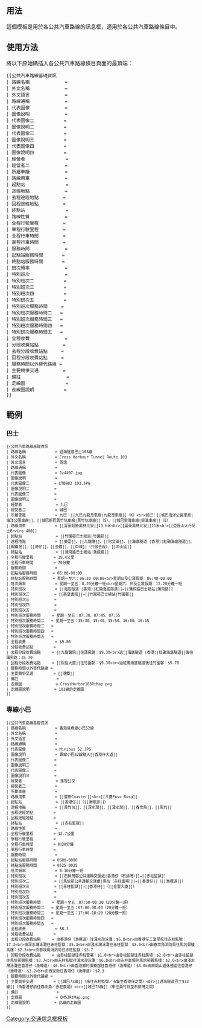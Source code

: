 <includeonly><!-- 在這裡加入模板的保護標識 --></includeonly><noinclude>{{template doc page viewed directly}}</noinclude>
<!-- 在本行下編輯模板說明 -->

== 用法 ==
{{esoteric}}
這個模板是用於各公共汽車路線的訊息框，適用於各公共汽車路線條目中。

==使用方法==
將以下原始碼插入各公共汽車路線條目頁面的最頂端：
<pre>{{公共汽車路線基礎資訊
| 路線名稱             =
| 外文名稱             =
| 外文語言             =
| 路線通稱             =
| 代表圖像             =
| 圖像說明             =
| 代表圖像二           =
| 圖像說明二           =
| 代表圖像三           =
| 圖像說明三           = 
| 代表圖像四           =
| 圖像說明四           =
| 經營者               =
| 經營者二             =
| 所屬車廠             =
| 路線用車             =
| 起點站               =
| 途經地點             =
| 去程途經地點         =
| 回程途經地點         =
| 終點站               =
| 路線性質             =
| 全程行駛里程         =
| 單程行駛里程         =
| 全程行車時間         =
| 單程行車時間         =
| 服務時間             =
| 起點站服務時間       =
| 終點站服務時間       =
| 班次頻率             =
| 特別班次             =
| 特別班次二           =
| 特別班次三           =
| 特別班次四           =
| 特別班次五           =
| 特別班次服務時間     =
| 特別班次服務時間二   =
| 特別班次服務時間三   =
| 特別班次服務時間四   =
| 特別班次服務時間五   =
| 全程收費             =
| 分段收費站點         =
| 去程分段收費站點     =
| 回程分段收費站點     =
| 服務時間以外替代路線 =
| 主要競爭交通         =
| 備註                 =
| 走線圖               =
| 走線圖說明           =
}}</pre>

==範例==
===巴士===
{{公共汽車路線基礎資訊
| 路線名稱             = 過海隧道巴士103線
| 外文名稱             = Cross Harbour Tunnel Route 103
| 外文語言             = 英語
| 路線通稱             =
| 代表圖像             = Jz4497.jpg
| 圖像說明             =
| 代表圖像二           = CTB982 103.JPG
| 圖像說明二           =
| 代表圖像三           =
| 圖像說明三           =
| 經營者               = 九巴
| 經營者二             = 城巴
| 所屬車廠             = 九巴：[[九巴九龍灣車廠|九龍灣車廠]]（K）<br>城巴︰[[城巴海洋公園車廠|海洋公園車廠]]、[[城巴新巴黃竹坑車廠|黃竹坑車廠]]（S）、[[城巴柴灣車廠|柴灣車廠]]（E）
| 路線用車             = [[富豪超級奧林比安]]10.6米<br>[[富豪奧林比安]]11米<br>[[亞歷山大丹尼士Enviro 400]]
| 起點站               = [[竹園邨巴士總站|竹園邨]]
| 途經地點             = [[樂富]]、[[九龍塘]]、[[何文田]]、[[海底隧道 (香港)|紅磡海底隧道]]、[[銅鑼灣]]、[[灣仔]]、[[金鐘]]、[[中環]]（只限去程）、[[半山區]]
| 終點站               = [[蒲飛路巴士總站|蒲飛路]]
| 全程行駛里程         = 19.4公里
| 全程行車時間         = 70分鐘
| 服務時間             =
| 起點站服務時間       = 06:00-00:00
| 終點站服務時間       = 星期一至六：06:30-00:00<br>星期日及公眾假期：06:40-00:00
| 班次頻率             = 星期一至五：8-20分鐘一班<br>星期六、日及公眾假期：12-20分鐘一班
| 特別班次             = [[海底隧道 (香港)|紅磡海底隧道]]→[[蒲飛路巴士總站|蒲飛路]]
| 特別班次二           = [[英皇書院]]→[[竹園邨巴士總站|竹園邨]]
| 特別班次三           =
| 特別班次四           =
| 特別班次五           =
| 特別班次服務時間     = 星期一至五：07:30、07:45、07:55
| 特別班次服務時間二   = 星期一至五：15:30、15:40、15:50、16:00、16:15
| 特別班次服務時間三   =
| 特別班次服務時間四   =
| 特別班次服務時間五   =
| 全程收費             = $9.80
| 分段收費站點         =
| 去程分段收費站點     = [[九龍醫院]]往蒲飛路：$9.30<br>過[[海底隧道 (香港)|紅磡海底隧道]]後往蒲飛路：$5.70
| 回程分段收費站點     = [[熙信大廈]]往竹園邨：$9.30<br>過紅磡海底隧道後往竹園邨：$5.70
| 服務時間以外替代路線 =
| 主要競爭交通         = [[港鐵]]
| 備註                 =
| 走線圖               = CrossHarbor103RtMap.png
| 走線圖說明           = 103線的走線圖
}}

<small><pre>{{公共汽車路線基礎資訊
| 路線名稱             = 過海隧道巴士103線
| 外文名稱             = Cross Harbour Tunnel Route 103
| 外文語言             = 英語
| 路線通稱             =
| 代表圖像             = Jz4497.jpg
| 圖像說明             =
| 代表圖像二           = CTB982 103.JPG
| 圖像說明二           =
| 代表圖像三           =
| 圖像說明三           =
| 經營者               = 九巴
| 經營者二             = 城巴
| 所屬車廠             = 九巴：[[九巴九龍灣車廠|九龍灣車廠]]（K）<br>城巴︰[[城巴海洋公園車廠|海洋公園車廠]]、[[城巴新巴黃竹坑車廠|黃竹坑車廠]]（S）、[[城巴柴灣車廠|柴灣車廠]]（E）
| 路線用車             = [[富豪超級奧林比安]]10.6米<br>[[富豪奧林比安]]11米<br>[[亞歷山大丹尼士Enviro 400]]
| 起點站               = [[竹園邨巴士總站|竹園邨]]
| 途經地點             = [[樂富]]、[[九龍塘]]、[[何文田]]、[[海底隧道 (香港)|紅磡海底隧道]]、[[銅鑼灣]]、[[灣仔]]、[[金鐘]]、[[中環]]（只限去程）、[[半山區]]
| 終點站               = [[蒲飛路巴士總站|蒲飛路]]
| 全程行駛里程         = 19.4公里
| 全程行車時間         = 70分鐘
| 服務時間             =
| 起點站服務時間       = 06:00-00:00
| 終點站服務時間       = 星期一至六：06:30-00:00<br>星期日及公眾假期：06:40-00:00
| 班次頻率             = 星期一至五：8-20分鐘一班<br>星期六、日及公眾假期：12-20分鐘一班
| 特別班次             = [[海底隧道 (香港)|紅磡海底隧道]]→[[蒲飛路巴士總站|蒲飛路]]
| 特別班次二           = [[英皇書院]]→[[竹園邨巴士總站|竹園邨]]
| 特別班次三           =
| 特別班次四           =
| 特別班次五           =
| 特別班次服務時間     = 星期一至五：07:30、07:45、07:55
| 特別班次服務時間二   = 星期一至五：15:30、15:40、15:50、16:00、16:15
| 特別班次服務時間三   =
| 特別班次服務時間四   =
| 特別班次服務時間五   =
| 全程收費             = $9.80
| 分段收費站點         =
| 去程分段收費站點     = [[九龍醫院]]往蒲飛路：$9.30<br>過[[海底隧道 (香港)|紅磡海底隧道]]後往蒲飛路：$5.70
| 回程分段收費站點     = [[熙信大廈]]往竹園邨：$9.30<br>過紅磡海底隧道後往竹園邨：$5.70
| 服務時間以外替代路線 =
| 主要競爭交通         = [[港鐵]]
| 備註                 =
| 走線圖               = CrossHarbor103RtMap.png
| 走線圖說明           = 103線的走線圖
}}</pre></small>

===專線小巴===
{{公共汽車路線基礎資訊
| 路線名稱             = 香港島專線小巴52線
| 外文名稱             =
| 外文語言             =
| 路線通稱             =
| 代表圖像             = Minibus 52.JPG
| 圖像說明             = 專線小巴52線駛入[[香港仔大道]]
| 代表圖像二           =
| 圖像說明二           =
| 代表圖像三           =
| 圖像說明三           =
| 經營者               = 進智公交
| 經營者二             =
| 所屬車廠             =
| 路線用車             = [[豐田Coaster]]<br>[[三菱Fuso Rosa]]
| 起點站               = [[香港仔]]（[[漁暉道]]）
| 途經地點             = [[黃竹坑]]、[[深水灣]]、[[淺水灣]]、[[舂坎角]]、[[馬坑]]
| 去程途經地點         =
| 回程途經地點         =
| 終點站               = [[赤柱監獄]]
| 路線性質             =
| 全程行駛里程         = 12.7公里
| 單程行駛里程         =
| 全程行車時間         = 約30分鐘
| 單程行車時間         =
| 服務時間             =
| 起點站服務時間       = 0500-0000
| 終點站服務時間       = 0525-0025
| 班次頻率             = 4-10分鐘一班
| 特別班次             = [[石排灣邨公共運輸交匯處|香港仔（石排灣）]]→[[赤柱監獄]]
| 特別班次二           = [[馬坑邨公共運輸交匯處|馬坑（赤柱廣場）]]→[[香港仔]]（[[漁暉道]]）
| 特別班次三           = [[赤柱監獄]]→[[香港仔]]（[[金豐大廈]]）
| 特別班次四           =
| 特別班次五           =
| 特別班次服務時間     = 星期一至五：07:00-08:30（20分鐘一班）
| 特別班次服務時間二   = 星期一至五：07:00-08:40（20分鐘一班）
| 特別班次服務時間三   = 星期一至五：17:00-18:20（20分鐘一班）
| 特別班次服務時間四   =
| 特別班次服務時間五   =
| 全程收費             = $8.3
| 分段收費站點         =
| 去程分段收費站點     = 由香港仔（漁暉道）往淺水灣泳灘：$6.8<br>由香港仔工業學校往赤柱監獄：$7.3<br>由深水灣泳灘往赤柱監獄：$5.3<br>由淺水灣泳灘往赤柱監獄：$5.0<br>由舂坎角消防局往馬坑邨駿馬樓：$2.3<br>由舂坎角消防局往赤柱監獄：$3.7
| 回程分段收費站點     = 由赤柱監獄往赤柱警署：$1.0<br>由赤柱監獄往赤柱廣場：$2.0<br>由赤柱監獄往馬坑邨觀馬樓：$3.7<br>由赤柱監獄往淺水灣泳灘：$6.8<br>由赤柱廣場往馬坑邨觀馬樓：$2.0<br>由淺水灣泳灘往香港仔（漁暉道）：$6.8<br>由香港鄉村俱樂部往香港仔（漁暉道）：$4.0b由南朗山道休憩處往香港仔（漁暉道）：$3.2<br>由西安街往香港仔（漁暉道）：$2.3
| 服務時間以外替代路線 =
| 主要競爭交通         = [[城巴73線]]（來往赤柱監獄／市集至香港仔之間）<br>[[過海隧道巴士973線]]（由香港仔前往舂坎角／赤柱廣場）<br>[[城巴76線]]（來往黃竹坑至石排灣之間）
| 備註                 =
| 走線圖               = GM52RtMap.png
| 走線圖說明           = 此線的走線圖
}}

<small><pre>{{公共汽車路線基礎資訊
| 路線名稱             = 香港島專線小巴52線
| 外文名稱             =
| 外文語言             =
| 路線通稱             =
| 代表圖像             = Minibus 52.JPG
| 圖像說明             = 專線小巴52線駛入[[香港仔大道]]
| 代表圖像二           =
| 圖像說明二           =
| 代表圖像三           =
| 圖像說明三           =
| 經營者               = 進智公交
| 經營者二             =
| 所屬車廠             =
| 路線用車             = [[豐田Coaster]]<br>[[三菱Fuso Rosa]]
| 起點站               = [[香港仔]]（[[漁暉道]]）
| 途經地點             = [[黃竹坑]]、[[深水灣]]、[[淺水灣]]、[[舂坎角]]、[[馬坑]]
| 去程途經地點         =
| 回程途經地點         =
| 終點站               = [[赤柱監獄]]
| 路線性質             =
| 全程行駛里程         = 12.7公里
| 單程行駛里程         =
| 全程行車時間         = 約30分鐘
| 單程行車時間         =
| 服務時間             =
| 起點站服務時間       = 0500-0000
| 終點站服務時間       = 0525-0025
| 班次頻率             = 4-10分鐘一班
| 特別班次             = [[石排灣邨公共運輸交匯處|香港仔（石排灣）]]→[[赤柱監獄]]
| 特別班次二           = [[馬坑邨公共運輸交匯處|馬坑（赤柱廣場）]]→[[香港仔]]（[[漁暉道]]）
| 特別班次三           = [[赤柱監獄]]→[[香港仔]]（[[金豐大廈]]）
| 特別班次四           =
| 特別班次五           =
| 特別班次服務時間     = 星期一至五：07:00-08:30（20分鐘一班）
| 特別班次服務時間二   = 星期一至五：07:00-08:40（20分鐘一班）
| 特別班次服務時間三   = 星期一至五：17:00-18:20（20分鐘一班）
| 特別班次服務時間四   =
| 特別班次服務時間五   =
| 全程收費             = $8.3
| 分段收費站點         =
| 去程分段收費站點     = 由香港仔（漁暉道）往淺水灣泳灘：$6.8<br>由香港仔工業學校往赤柱監獄：$7.3<br>由深水灣泳灘往赤柱監獄：$5.3<br>由淺水灣泳灘往赤柱監獄：$5.0<br>由舂坎角消防局往馬坑邨駿馬樓：$2.3<br>由舂坎角消防局往赤柱監獄：$3.7
| 回程分段收費站點     = 由赤柱監獄往赤柱警署：$1.0<br>由赤柱監獄往赤柱廣場：$2.0<br>由赤柱監獄往馬坑邨觀馬樓：$3.7<br>由赤柱監獄往淺水灣泳灘：$6.8<br>由赤柱廣場往馬坑邨觀馬樓：$2.0<br>由淺水灣泳灘往香港仔（漁暉道）：$6.8<br>由香港鄉村俱樂部往香港仔（漁暉道）：$4.0b由南朗山道休憩處往香港仔（漁暉道）：$3.2<br>由西安街往香港仔（漁暉道）：$2.3
| 服務時間以外替代路線 =
| 主要競爭交通         = [[城巴73線]]（來往赤柱監獄／市集至香港仔之間）<br>[[過海隧道巴士973線]]（由香港仔前往舂坎角／赤柱廣場）<br>[[城巴76線]]（來往黃竹坑至石排灣之間）
| 備註                 =
| 走線圖               = GM52RtMap.png
| 走線圖說明           = 此線的走線圖
}}</pre></small>

<includeonly>
<!-- 本行下加入模板的分類 -->
[[Category:交通信息框模板]]

<!-- 本行下加入模板的跨語言鏈接 -->

</includeonly>